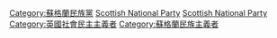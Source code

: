 {{Commonscat|Members of the Scottish National Party}}

[[Category:蘇格蘭民族黨|Category:蘇格蘭民族黨]]
[[Category:蘇格蘭政黨成員|Scottish National Party]]
[[Category:英國政黨成員|Scottish National Party]]
[[Category:英國社會民主主義者|Category:英國社會民主主義者]]
[[Category:蘇格蘭民族主義者|Category:蘇格蘭民族主義者]]